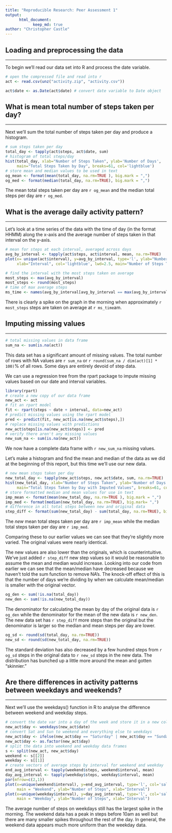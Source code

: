 ```yaml
---  
title: "Reproducible Research: Peer Assessment 1"   
output:   
      html_document:   
            keep_md: true   
author: "Christopher Castle"   
---  
```

## Loading and preprocessing the data
___

To begin we'll read our data set into R and process the date variable.
```r
# open the compressed file and read into r 
act <- read.csv(unz("activity.zip", "activity.csv"))

act$date <- as.Date(act$date) # convert date variable to Date object
```
## What is mean total number of steps taken per day?
___
Next we'll sum the total number of steps taken per day and produce a histogram.  
```r
# sum steps taken per day
total_day <- tapply(act$steps, act$date, sum)
# histogram of total steps/day
hist(total_day, xlab="Number of Steps Taken", ylab='Number of Days', 
     main="Total Steps Taken by Day", breaks=61, col='lightblue')
# store mean and median values to be used in text
og_mean <- format(mean(total_day, na.rm=TRUE ), big.mark = ",")
og_med <- format(median(total_day, na.rm=TRUE), big.mark = ",")
```
The mean total steps taken per day are `r og_mean` and the median total steps per day are `r og_med`.   

## What is the average daily activity pattern?
___
Let's look at a time series of the data with the time of day (in the format HHMM) along the x-axis and the average number of steps taken in that interval on the y-axis.
```r
# mean for steps at each interval, averaged across days
avg_by_interval <- tapply(act$steps, act$interval, mean, na.rm=TRUE)
plot(x= unique(act$interval), y=avg_by_interval, type='l', ylab="Number of Steps",
     xlab="Interval", col='lightblue', lwd=2.5, main="Number of Steps Taken by Interval")

# find the interval with the most steps taken on average
most_steps <- max(avg_by_interval)
most_steps <- round(most_steps)
# time of max average steps
ms_time <- names(avg_by_interval[avg_by_interval == max(avg_by_interval)])
```

There is clearly a spike on the graph in the morning when approximately `r most_steps` steps are taken on average at `r ms_time`am.

## Imputing missing values
___
```r
# total missing values in data frame
sum_na <- sum(is.na(act))
```
This data set has a significant amount of missing values. The total number of rows with NA values are `r sum_na` or `r round(sum_na / dim(act)[1] * 100)`% of all rows. Some days are entirely devoid of step data.

We can use a regression tree from the rpart package to impute missing values based on our date and interval variables.

```r
library(rpart)
# create a new copy of our data frame
new_act <- act
# fit an rpart model
fit <- rpart(steps ~ date + interval, data=new_act)
# predict missing values using the rpart model
pred <- predict(fit, new_act[is.na(new_act$steps),])
# replace missing values with predictions
new_act$steps[is.na(new_act$steps)] <- pred
# verify there aren't any missing values
new_sum_na <- sum(is.na(new_act))
```
We now have a complete data frame with `r new_sum_na` missing values.

Let's make a histogram and find the mean and median of the data as we did at the beginning of this report, but this time we'll use our new data.

```r
# new mean steps taken per day
new_total_day <- tapply(new_act$steps, new_act$date, sum, na.rm=TRUE)
hist(new_total_day, xlab="Number of Steps Taken", ylab='Number of Days', 
     main="Total Steps Taken by Day with Imputed Values", breaks=61, col='lightblue')
# store formatted median and mean values for use in text
imp_mean <- format(mean(new_total_day, na.rm=TRUE ), big.mark = ",")
imp_med <- format(median(new_total_day, na.rm=TRUE), big.mark= ",")
# difference in all total steps between new and original data
step_diff <- format(sum(new_total_day) - sum(total_day, na.rm=TRUE), big.mark=",")
```
The *new* mean total steps taken per day are `r imp_mean` while the median total steps taken per day are `r imp_med`.

Comparing these to our earlier values we can see that they're slightly more varied. The original values were nearly identical. 

The new values are also lower than the originals, which is counterintuitive. We've just added `r step_diff` new step values so it would be reasonable to assume the mean and median would increase. Looking into our code from earlier we can see that the mean/median have decreased because we haven't told the sum function to remove NA's. The knock-off effect of this is that the number of days we're dividing by when we calculate mean/median is smaller with the original vector.

```r
og_den <- sum(!is.na(total_day))
new_den <- sum(!is.na(new_total_day))
```
The denominator for calculating the mean by day of the original data is `r og_den` while the denominator for the mean of the new data is `r new_den`. The new data set has `r step_diff` more steps than the original but the denominator is larger so the median and mean steps per day are lower.
```r
og_sd <- round(sd(total_day, na.rm=TRUE))
new_sd <- round(sd(new_total_day, na.rm=TRUE))
```
The standard deviation has also decreased by a few hundred steps from `r og_sd` steps in the original data to `r new_sd` steps in the new data. The distribution has bunched up a little more around the mean and gotten "skinnier." 


## Are there differences in activity patterns between weekdays and weekends?
___
Next we'll use the weekdays() function in R to analyse the difference between weekend and weekday steps. 
```r
# convert the date var into a day of the week and store it in a new column
new_act$day <- weekdays(new_act$date)
# convert Sat and Sun to weekend and everything else to weekdays
new_act$day <- ifelse(new_act$day == "Saturday" | new_act$day == "Sunday",'weekend','weekday')
new_act$day <- as.factor(new_act$day)
# split the data into weekend and weekday data frames
s <- split(new_act, new_act$day)
weekend <- s[[2]]
weekday <- s[[1]]
# create vectors of average steps by interval for weekend and weekday
end_avg_interval <- tapply(weekend$steps, weekend$interval, mean)
day_avg_interval <- tapply(weekday$steps, weekday$interval, mean)
par(mfrow=c(2,1))
plot(x=unique(weekend$interval), y=end_avg_interval, type='l', col='salmon', lwd=2.5,
     main = "Weekend", ylab="Number of Steps", xlab="Interval")
plot(x=unique(weekday$interval), y=day_avg_interval, type='l', col='salmon', lwd=2.5,
     main = "Weekday", ylab="Number of Steps", xlab="Interval")
```

The average number of steps on weekdays still has the largest spike in the morning. The weekend data has a peak in steps before 10am as well but there are many smaller spikes throughout the rest of the day. In general, the weekend data appears much more uniform than the weekday data. 